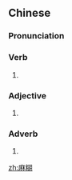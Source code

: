 ==Chinese==
{{zh-forms}}

===Pronunciation===
{{zh-pron
|m=máhú
|cat=v,a,adv
}}

===Verb===
{{zh-verb}}

# {{alternative form of|模糊|lang=zh}}

===Adjective===
{{zh-adj}}

# {{alternative form of|模糊|lang=zh}}

===Adverb===
{{zh-adv}}

# {{alternative form of|模糊|lang=zh}}

[[zh:麻糊]]